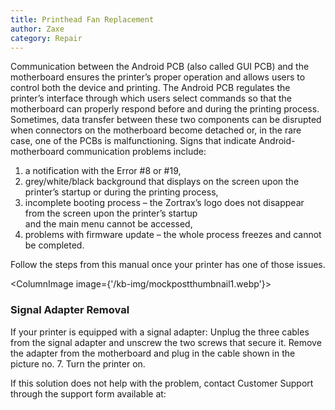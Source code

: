 ```yaml
---
title: Printhead Fan Replacement
author: Zaxe
category: Repair
---
```


Communication between the Android PCB (also called GUI PCB) and the motherboard ensures the printer’s proper operation and allows users to control both the device and printing.
The Android PCB regulates the printer’s interface through which users select commands so that the motherboard can properly respond before and during the printing process.
Sometimes, data transfer between these two components can be disrupted when connectors on the motherboard become detached or, in the rare case, one of the PCBs is malfunctioning.
Signs that indicate Android-motherboard communication problems include:

1. a notification with the Error #8 or #19,
2. grey/white/black background that displays on the screen upon the printer’s startup or during the printing process,
3. incomplete booting process – the Zortrax’s logo does not disappear from the screen upon the printer’s startup <br/>and the main menu cannot be accessed,
4. problems with firmware update – the whole process freezes and cannot be completed.

Follow the steps from this manual once your printer has one of those issues.

<ColumnImage image={'/kb-img/mockpostthumbnail1.webp'}>

### Signal Adapter Removal

If your printer is equipped with a signal adapter:
Unplug the three cables from the signal adapter and unscrew the two screws that secure it. Remove the adapter from the motherboard and plug in the cable shown in the picture no. 7. Turn the printer on.

If this solution does not help with the problem, contact Customer Support through the support form available at:

</ColumnImage>
